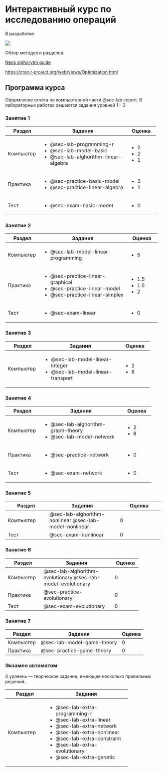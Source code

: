 # Интерактивный курс по исследованию операций {.unnumbered}

::: {.callout-important title="Состояние разработки"}
В разработке
:::

![](taxonomy.svg){fig-align="center"}

Обзор методов и разделов.

[Neos alghorytm guide](https://neos-guide.org/guide/algorithms/)

<https://cran.r-project.org/web/views/Optimization.html>

## Программа курса {#sec-index-syllabus}

Оформление отчёта по компьютерной части @sec-lab-report. В лабораторных работах решаются задания уровней 1 – 3

### Занятие 1 {#sec-index-syllabus-class-1}

+-------------+----------------------------------------+-------------+
| Раздел      | Задания                                | Оценка      |
+=============+========================================+=============+
| Компьютер   | -   @sec-lab-programming-r             | -   2       |
|             | -   @sec-lab-model-basic               | -   2       |
|             | -   @sec-lab-alghorithm-linear-algebra | -   1       |
+-------------+----------------------------------------+-------------+
| Практика    | -   @sec-practice-basic-model          | -   3       |
|             | -   @sec-practice-linear-algebra       | -   1       |
+-------------+----------------------------------------+-------------+
| Тест        | -   @sec-exam-basic-model              | -   0       |
+-------------+----------------------------------------+-------------+

### Занятие 2 {#sec-index-syllabus-class-2}

+--------------+---------------------------------------+--------------+
| Раздел       | Задания                               | Оценка       |
+==============+=======================================+==============+
| Компьютер    | -   @sec-lab-model-linear-programming | -   5        |
+--------------+---------------------------------------+--------------+
| Практика     | -   @sec-practice-linear-graphical    | -   1.5      |
|              | -   @sec-practice-linear-model        | -   1.5      |
|              | -   @sec-practice-linear-simplex      | -   2        |
+--------------+---------------------------------------+--------------+
| Тест         | -   @sec-exam-linear                  | -   0        |
+--------------+---------------------------------------+--------------+

### Занятие 3 {#sec-index-syllabus-class-3}

+-------------+-------------------------------------+-------------+
| Раздел      | Задания                             | Оценка      |
+=============+=====================================+=============+
| Компьютер   | -   @sec-lab-model-linear-integer   | -   2       |
|             | -   @sec-lab-model-linear-transport | -   8       |
+-------------+-------------------------------------+-------------+

### Занятие 4 {#sec-index-syllabus-class-4}

+-------------+--------------------------------------+-------------+
| Раздел      | Задания                              | Оценка      |
+=============+======================================+=============+
| Компьютер   | -   @sec-lab-alghorithm-graph-theory | -   2       |
|             | -   @sec-lab-model-network           | -   8       |
+-------------+--------------------------------------+-------------+
| Практика    | -   @sec-practice-network            | -   0       |
+-------------+--------------------------------------+-------------+
| Тест        | -   @sec-exam-network                | -   0       |
+-------------+--------------------------------------+-------------+

### Занятие 5 {#sec-index-syllabus-class-5}

+------------------+-------------------------------+-------------------+
| Раздел           | Задания                       | Оценка            |
+==================+===============================+===================+
| Компьютер        | @sec-lab-alghorithm-nonlinear | 0                 |
|                  | @sec-lab-model-nonlinear      |                   |
+------------------+-------------------------------+-------------------+
| Тест             | @sec-exam-nonlinear           | 0                 |
+------------------+-------------------------------+-------------------+

### Занятие 6 {#sec-index-syllabus-class-6}

+------------+----------------------------------+------------+
| Раздел     | Задания                          | Оценка     |
+============+==================================+============+
| Компьютер  | @sec-lab-alghorithm-evolutionary | 0          |
|            | @sec-lab-model-evolutionary      |            |
+------------+----------------------------------+------------+
| Практика   | @sec-practice-evolutionary       | 0          |
+------------+----------------------------------+------------+
| Тест       | @sec-exam-evolutionary           | 0          |
+------------+----------------------------------+------------+

### Занятие 7 {#sec-index-syllabus-class-7}

| Раздел    | Задания                    | Оценка |
|-----------|----------------------------|--------|
| Компьютер | @sec-lab-model-game-theory | 0      |
| Практика  | @sec-practice-game-theory  | 0      |

### Экзамен автоматом {#sec-index-syllabus-extra}

4 уровень — творческое задание, имеющее несколько правильных решений.

+---------------+---------------------------------------+
| Раздел        | Задания                               |
+===============+=======================================+
| Компьютер     | -   @sec-lab-extra-programming-r      |
|               | -   @sec-lab-extra-linear             |
|               | -   @sec-lab-extra-network            |
|               | -   @sec-lab-extra-nonlinear          |
|               | -   @sec-lab-extra-constraint         |
|               | -   @sec-lab-extra-evolutionary       |
|               | -   @sec-lab-extra-genetic            |
+---------------+---------------------------------------+
